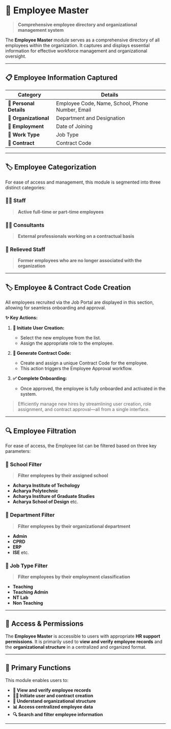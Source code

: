 # 👥 Employee Master

> **Comprehensive employee directory and organizational management system**

The **Employee Master** module serves as a comprehensive directory of all employees within the organization. It captures and displays essential information for effective workforce management and organizational oversight.

---

## 📋 Employee Information Captured

| Category | Details |
|----------|---------|
| **👤 Personal Details** | Employee Code, Name, School, Phone Number, Email |
| **🏢 Organizational** | Department and Designation |
| **📅 Employment** | Date of Joining |
| **💼 Work Type** | Job Type |
| **📄 Contract** | Contract Code |

---

## 🏷️ Employee Categorization

For ease of access and management, this module is segmented into three distinct categories:

### 👨‍💼 **Staff**
> **Active full-time or part-time employees**

### 👨‍💻 **Consultants**
> **External professionals working on a contractual basis**

### 👋 **Relieved Staff**
> **Former employees who are no longer associated with the organization**

---

## 🏷️ Employee & Contract Code Creation

All employees recruited via the Job Portal are displayed in this section, allowing for seamless onboarding and approval.

**✨ Key Actions:**

1. **👥 Initiate User Creation:**
   - Select the new employee from the list.
   - Assign the appropriate role to the employee.

2. **🔑 Generate Contract Code:**
   - Create and assign a unique Contract Code for the employee.
   - This action triggers the Employee Approval workflow.

3. **✅ Complete Onboarding:**
   - Once approved, the employee is fully onboarded and activated in the system.

> Efficiently manage new hires by streamlining user creation, role assignment, and contract approval—all from a single interface.

---

## 🔍 Employee Filtration

For ease of access, the Employee list can be filtered based on three key parameters:

### 🏫 **School Filter**
> **Filter employees by their assigned school**

- **Acharya Institute of Techology**
- **Acharya Polytechnic** 
- **Acharya Institure of Graduate Studies**
- **Acharya School of Design** etc.

### 🏢 **Department Filter**
> **Filter employees by their organizational department**

- **Admin**
- **CPRD**
- **ERP**
- **ISE** etc.

### 💼 **Job Type Filter**
> **Filter employees by their employment classification**

- **Teaching**
- **Teaching Admin**
- **NT Lab**
- **Non Teaching**

---

## 🔐 Access & Permissions

The **Employee Master** is accessible to users with appropriate **HR support permissions**. It is primarily used to **view and verify employee records** and the **organizational structure** in a centralized and organized format.

---

## 🎯 Primary Functions

This module enables users to:

- **👥 View and verify employee records**
- **👥➕ Initiate user and contract creation**
- **🏢 Understand organizational structure**
- **📊 Access centralized employee data**
- **🔍 Search and filter employee information**

---

